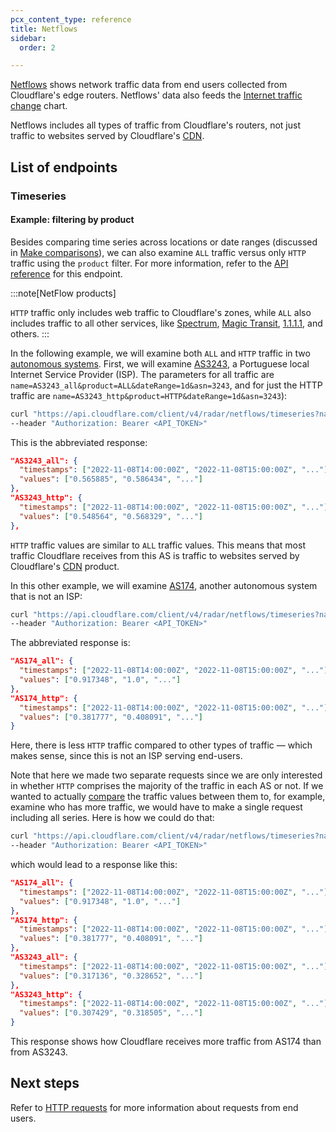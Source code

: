 ```yaml
---
pcx_content_type: reference
title: Netflows
sidebar:
  order: 2

---
```


[Netflows](https://en.wikipedia.org/wiki/NetFlow) shows network traffic data from end users collected from Cloudflare's edge routers. Netflows' data also feeds the [Internet traffic change](https://radar.cloudflare.com/) chart.

Netflows includes all types of traffic from Cloudflare's routers, not just traffic to websites served by Cloudflare's [CDN](https://www.cloudflare.com/en-gb/learning/cdn/what-is-a-cdn/).

## List of endpoints

### Timeseries

#### Example: filtering by product

Besides comparing time series across locations or date ranges (discussed in [Make comparisons](/radar/get-started/making-comparisons/)), we can also examine `ALL` traffic versus only `HTTP` traffic using the `product` filter. For more information, refer to the [API reference](/api/resources/radar/subresources/netflows/methods/timeseries/) for this endpoint.

:::note[NetFlow products]

`HTTP` traffic only includes web traffic to Cloudflare's zones, while `ALL` also includes traffic to all other services, like [Spectrum](/spectrum/), [Magic Transit](/magic-transit/), [1.1.1.1](/1.1.1.1/), and others. 
:::

In the following example, we will examine both `ALL` and `HTTP` traffic in two [autonomous systems](https://www.cloudflare.com/en-gb/learning/network-layer/what-is-an-autonomous-system/). First, we will examine [AS3243](https://radar.cloudflare.com/as3243), a Portuguese local Internet Service Provider (ISP). The parameters for all traffic are `name=AS3243_all&product=ALL&dateRange=1d&asn=3243`, and for just the HTTP traffic are `name=AS3243_http&product=HTTP&dateRange=1d&asn=3243`):

```bash
curl "https://api.cloudflare.com/client/v4/radar/netflows/timeseries?name=meo_all&product=ALL&dateRange=1d&asn=3243&name=meo_http&product=HTTP&dateRange=1d&asn=3243&format=json&aggInterval=1h" \
--header "Authorization: Bearer <API_TOKEN>"
```

This is the abbreviated response:

```json
"AS3243_all": {
  "timestamps": ["2022-11-08T14:00:00Z", "2022-11-08T15:00:00Z", "..."],
  "values": ["0.565885", "0.586434", "..."]
},
"AS3243_http": {
  "timestamps": ["2022-11-08T14:00:00Z", "2022-11-08T15:00:00Z", "..."],
  "values": ["0.548564", "0.568329", "..."]
},
```

`HTTP` traffic values are similar to `ALL` traffic values. This means that most traffic Cloudflare receives from this AS is traffic to websites served by Cloudflare's [CDN](https://www.cloudflare.com/en-gb/learning/cdn/what-is-a-cdn/) product.

In this other example, we will examine [AS174](https://radar.cloudflare.com/as174), another autonomous system that is not an ISP:

```bash
curl "https://api.cloudflare.com/client/v4/radar/netflows/timeseries?name=AS174_all&product=ALL&dateRange=1d&asn=174&name=AS174_http&product=HTTP&dateRange=1d&asn=174&format=json&aggInterval=1h" \
--header "Authorization: Bearer <API_TOKEN>"
```

The abbreviated response is:

```json
"AS174_all": {
  "timestamps": ["2022-11-08T14:00:00Z", "2022-11-08T15:00:00Z", "..."],
  "values": ["0.917348", "1.0", "..."]
},
"AS174_http": {
  "timestamps": ["2022-11-08T14:00:00Z", "2022-11-08T15:00:00Z", "..."],
  "values": ["0.381777", "0.408091", "..."]
}
```

Here, there is less `HTTP` traffic compared to other types of traffic — which makes sense, since this is not an ISP serving end-users.

Note that here we made two separate requests since we are only interested in whether `HTTP` comprises the majority of the traffic in each AS or not. If we wanted to actually [compare](/radar/get-started/making-comparisons/) the traffic values between them to, for example, examine who has more traffic, we would have to make a single request including all series. Here is how we could do that:

```bash
curl "https://api.cloudflare.com/client/v4/radar/netflows/timeseries?name=AS174_all&product=ALL&dateRange=1d&asn=174&name=AS174_http&product=HTTP&dateRange=1d&asn=174&name=AS3243_all&product=ALL&dateRange=1d&asn=3243&name=AS3243_http&product=HTTP&dateRange=1d&asn=3243&format=json&aggInterval=1h" \
--header "Authorization: Bearer <API_TOKEN>"
```

which would lead to a response like this:

```json
"AS174_all": {
  "timestamps": ["2022-11-08T14:00:00Z", "2022-11-08T15:00:00Z", "..."],
  "values": ["0.917348", "1.0", "..."]
},
"AS174_http": {
  "timestamps": ["2022-11-08T14:00:00Z", "2022-11-08T15:00:00Z", "..."],
  "values": ["0.381777", "0.408091", "..."]
},
"AS3243_all": {
  "timestamps": ["2022-11-08T14:00:00Z", "2022-11-08T15:00:00Z", "..."],
  "values": ["0.317136", "0.328652", "..."]
},
"AS3243_http": {
  "timestamps": ["2022-11-08T14:00:00Z", "2022-11-08T15:00:00Z", "..."],
  "values": ["0.307429", "0.318505", "..."]
}
```

This response shows how Cloudflare receives more traffic from AS174 than from AS3243.

## Next steps

Refer to [HTTP requests](/radar/investigate/http-requests/) for more information about requests from end users.
